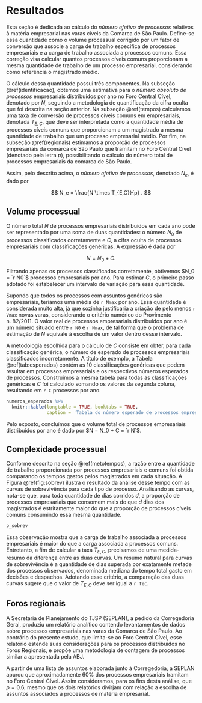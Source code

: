 # Resultados

Esta seção é dedicada ao cálculo do *número efetivo de processos* relativos à matéria empresarial nas varas cíveis da Comarca de São Paulo. Define-se essa quantidade como o volume processual corrigido por um fator de conversão que associe a carga de trabalho específica de processos empresariais e a carga de trabalho associada a processos comuns. Essa correção visa calcular quantos processos cíveis comuns proporcionam a mesma quantidade de trabalho de um processo empresarial, considerando como referência o magistrado médio.

O cálculo dessa quantidade possui três componentes. Na subseção \@ref(identificacao), obtemos uma estimativa para o *número absoluto de processos* empresariais distribuídos por ano no Foro Central Cível, denotado por $N$, seguindo a metodologia de quantificação da cifra oculta que foi descrita na seção anterior. Na subseção \@ref(tempos) calculamos uma taxa de conversão de processos cíveis comuns em empresariais, denotada $T_{E,C}$, que deve ser interpretada como a quantidade média de processos cíveis comuns que proporcionam a um magistrado a mesma quantidade de trabalho que um processo empresarial médio. Por fim, na subseção \@ref(regionais) estimamos a proporção de processos empresariais da comarca de São Paulo que tramitam no Foro Central Cível (denotado pela letra $p$), possibilitando o cálculo do número total de processos empresariais da comarca de São Paulo.

Assim, pelo descrito acima, o *número efetivo de processos*, denotado $N_e$, é dado por

$$ 
N_e = \frac{N \times T_{E,C}}{p} .
$$

## Volume processual {#identificacao}

O número total $N$ de processos empresariais distribuídos em cada ano pode ser representado por uma soma de duas quantidades: o número $N_0$ de processos classificados corretamente e $C$, a cifra oculta de processos empresariais com classificações genéricas. A expressão é dada por

$$ 
N = N_0 + C.
$$

Filtrando apenas os processos classificados corretamente, obtivemos $N_0 = `r N0`$ processos empresariais por ano. Para estimar $C$, o primeiro passo adotado foi estabelecer um intervalo de variação para essa quantidade. 

Supondo que todos os processos com assuntos genéricos são empresariais, teríamos uma média de `r Nmax` por ano. Essa quantidade é considerada muito alta, já que sozinha justificaria a criação de pelo menos `r Vmax` novas varas, considerando o critério numérico do Provimento n. 82/2011. O valor real de processos empresariais distribuídos por ano é um número situado entre `r N0` e `r Nmax`, de tal forma que o problema de estimação de $N$ equivale à escolha de um valor dentro desse intervalo.

A metodologia escolhida para o cálculo de $C$ consiste em obter, para cada classificação genérica, o número de esperado de processos empresariais classificados incorretamente. A título de exemplo, a Tabela \@ref(tab:esperados) contém as 10 classificações genéricas que podem resultar em processos empresariais e os respectivos números esperados de processos. Construímos a mesma tabela para todas as classificações genéricas e $C$ foi calculado somando os valores da segunda coluna, resultando em `r C` processos por ano.

```r
numeros_esperados %>% 
  knitr::kable(longtable = TRUE, booktabs = TRUE,
               caption = 'Tabela do número esperado de processos empresariais para cada classificação genérica.')
```

Pelo exposto, concluímos que o volume total de processos empresariais distribuídos por ano é dado por $N = N_0 + C = `r N`$.

## Complexidade processual {#tempos}

<!-- Como um primeiro exemplo da aplicação do conceito, na Tabela 2 comparamos as medianas, medida resumo mais utilizada no estudo da duraçao de eventos, da quantidade $V$ dentro de cada tipo processual em estudo. Conclui-se dessa análise que, quando julgam processos empresariais, em 50% dos processos os magistrados gastam um tempo 60% maior do que nos demais casos. -->

<!-- ```{r} -->

<!-- d_fcc %>%  -->
<!--   filter(tipo != "RJ") %>%  -->
<!--   group_by(tipo) %>%  -->
<!--   summarise(t_deci_total = median(t_deci_total , na.rm = T)) -->

<!-- ``` -->

<!-- A comparação desses tempos, além das questões associadas a viscosidade, também sugere que uma certa quantidade de processos empresariais implica, para os magistrados, em uma maior quantidade de trabalho do que essa mesma quantidade de processos dos demais tipos proporcionaria. Decorre disso que, ao considerar a carga de trabalho nas varas especializadas, não é suficiente comparar os números absolutos. -->

<!-- Comparação das medianas simples da variável $V$ não é suficiente para  -->

Conforme descrito na seção \@ref(metotempos), a razão entre a quantidade de trabalho proporcionada por processos empresariais e comuns foi obtida comparando os tempos gastos pelos magistrados em cada situação. A Figura \@ref(fig:sobrev) ilustra o resultado da análise desse tempo com as curvas de sobrevivência para cada tipo de processo. Analisando as curvas, nota-se que, para toda quantidade de dias corridos $d$, a proporção de processos empresariais que consomem mais do que $d$ dias dos magistrados é estritamente maior do que a proporção de processos cíveis comuns consumindo essa mesma quantidade.

```r
p_sobrev
```

Essa observação mostra que a carga de trabalho associada a processos empresariais é maior do que a carga associada a processos comuns. Entretanto, a fim de calcular a taxa $T_{E,C}$, precisamos de uma medida-resumo da diferença entre as duas curvas. Um resumo natural para curvas de sobrevivência é a quantidade de dias superada por exatamente metade dos processos observados, denominada mediana do tempo total gasto em decisões e despachos. Adotando esse critério, a comparação das duas curvas sugere que o valor de $T_{E,C}$ deve ser igual a `r Tec`.

## Foros regionais {#regionais}

A Secretaria de Planejamento do TJSP (SEPLAN), a pedido da Corregedoria Geral, produziu um relatório analítico contendo levantamentos de dados sobre processos empresariais nas varas da Comarca de São Paulo. Ao contrário do presente estudo, que limita-se ao Foro Central Cível, esse relatório estende suas considerações para os processos distribuídos no Foros Regionais, e propõe uma metodologia de contagem de processos similar a apresentada pela ABJ.

A partir de uma lista de assuntos elaborada junto à Corregedoria, a SEPLAN apurou que aproximadamente 60% dos processos empresariais tramitam no Foro Central Cível. Assim consideramos, para os fins desta análise, que $p = 0.6$, mesmo que os dois relatórios divirjam com relação a escolha de assuntos associados à processos de matéria empresarial.
